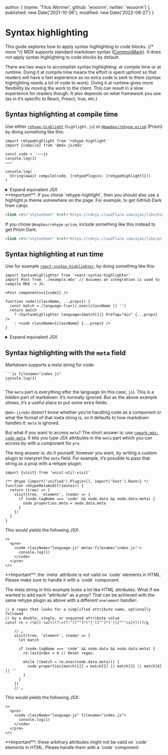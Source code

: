   author: [
    {name: 'Titus Wormer', github: 'wooorm', twitter: 'wooorm'}
  ],
  published: new Date('2021-10-06'),
  modified: new Date('2022-08-27')
}

# Syntax highlighting

This guide explores how to apply syntax highlighting to code
blocks. {/* more */}
MDX supports standard markdown syntax ([CommonMark][]).
It does not apply syntax highlighting to code blocks by default.

There are two ways to accomplish syntax highlighting: at compile time or at
runtime.
Doing it at compile time means the effort is spent upfront so that readers will
have a fast experience as no extra code is sent to them (syntax highlighting
needs a *lot* of code to work).
Doing it at runtime gives more flexibility by moving the work to the client.
This can result in a slow experience for readers though.
It also depends on what framework you use (as in it’s specific to React, Preact,
Vue, etc.)

## Syntax highlighting at compile time

Use either [`rehype-highlight`][rehype-highlight]
(`highlight.js`) or [`@mapbox/rehype-prism`][rehype-prism]
(Prism) by doing something like this:

```tsx path="example.js"
import rehypeHighlight from 'rehype-highlight'
import {compile} from '@mdx-js/mdx'

const code = `~~~js
console.log(1)
~~~`

console.log(
  String(await compile(code, {rehypePlugins: [rehypeHighlight]}))
)
```

<details>
  <summary>Expand equivalent JSX</summary>

  ```tsx path="output.jsx"
  <>
    <pre>
      <code className="hljs language-js">
        <span className="hljs-built_in">console</span>.log(
        <span className="hljs-number">1</span>)
      </code>
    </pre>
  </>
  ```
</details>

<Note type="important">
  **Important**: If you chose `rehype-highlight`, then you should also use a
  highlight.js theme somewhere on the page.
  For example, to get GitHub Dark from cdnjs:

  ```html
  <link rel="stylesheet" href="https://cdnjs.cloudflare.com/ajax/libs/highlight.js/11.4.0/styles/github-dark.min.css">
  ```

  If you chose `@mapbox/rehype-prism`, include something like this instead to
  get Prism Dark:

  ```html
  <link rel="stylesheet" href="https://cdnjs.cloudflare.com/ajax/libs/prism/1.26.0/themes/prism-dark.min.css">
  ```
</Note>

## Syntax highlighting at run time

Use for example
[`react-syntax-highlighter`][react-syntax-highlighter],
by doing something like this:

```tsx path="example.jsx"
import SyntaxHighlighter from 'react-syntax-highlighter'
import Post from './example.mdx' // Assumes an integration is used to compile MDX -> JS.

<Post components={{code}} />

function code({className, ...props}) {
  const match = /language-(\w+)/.exec(className || '')
  return match
    ? <SyntaxHighlighter language={match[1]} PreTag="div" {...props} />
    : <code className={className} {...props} />
}
```

<details>
  <summary>Expand equivalent JSX</summary>

  ```tsx path="output.jsx"
  <>
    <pre>
      <div
        className="language-js"
        style={{
          display: 'block',
          overflowX: 'auto',
          padding: '0.5em',
          background: '#F0F0F0',
          color: '#444'
        }}
      >
        <code style={{whiteSpace: 'pre'}}>
          <span>console.</span>
          <span style={{color: '#397300'}}>log</span>
          <span>(</span>
          <span style={{color: '#880000'}}>1</span>
          <span>)</span>
        </code>
      </div>
    </pre>
  </>
  ```
</details>

## Syntax highlighting with the `meta` field

Markdown supports a meta string for code:

````mdx path="example.mdx"
```js filename="index.js"
console.log(1)
```
````

The `meta` part is everything after the language (in this case, `js`).
This is a *hidden* part of markdown: it’s normally ignored.
But as the above example shows, it’s a useful place to put some extra fields.

`@mdx-js/mdx` doesn’t know whether you’re handling code as a component or what
the format of that meta string is, so it defaults to how markdown handles it:
`meta` is ignored.

But what if you want to access `meta`?
The short answer is: use [`remark-mdx-code-meta`][remark-mdx-code-meta].
It lets you type JSX attributes in the `meta` part which you can access by
with a component for `pre`.

The long answer is: do it yourself, however you want, by writing a custom plugin
to interpret the `meta` field.
For example, it’s possible to pass that string as a prop with a rehype plugin:

```tsx path="rehype-meta-as-attributes.js"
import {visit} from 'unist-util-visit'

/** @type {import('unified').Plugin<[], import('hast').Root>} */
function rehypeMetaAsAttributes() {
  return (tree) => {
    visit(tree, 'element', (node) => {
      if (node.tagName === 'code' && node.data && node.data.meta) {
        node.properties.meta = node.data.meta
      }
    })
  }
}
```

This would yields the following JSX:

```tsx path="output.jsx"
<>
  <pre>
    <code className="language-js" meta='filename="index.js"'>
      console.log(1)
    </code>
  </pre>
</>
```

<Note type="important">
  **Important**: the `meta` attribute is not valid on `code` elements in HTML.
  Please make sure to handle it with a `code` component.
</Note>

The meta string in this example looks a lot like HTML attributes.
What if we wanted to add each “attribute” as a prop?
That can be achieved with the same rehype plugin as above with a different
`onelement` handler:

```tsx path="rehype-meta-as-attributes.js"
// A regex that looks for a simplified attribute name, optionally followed
// by a double, single, or unquoted attribute value
const re = /\b([-\w]+)(?:=(?:"([^"]*)"|'([^']*)'|([^"'\s]+)))?/g

    // …
    visit(tree, 'element', (node) => {
      let match

      if (node.tagName === 'code' && node.data && node.data.meta) {
        re.lastIndex = 0 // Reset regex.

        while ((match = re.exec(node.data.meta))) {
          node.properties[match[1]] = match[2] || match[3] || match[4] || ''
        }
      }
    })
    // …
```

This would yields the following JSX:

```tsx path="output.jsx"
<>
  <pre>
    <code className="language-js" filename="index.js">
      console.log(1)
    </code>
  </pre>
</>
```

<Note type="important">
  **Important**: these arbitrary attributes might not be valid on `code`
  elements in HTML.
  Please handle them with a `code` component.
</Note>

[commonmark]: https://spec.commonmark.org/current/

[rehype-highlight]: https://github.com/rehypejs/rehype-highlight

[rehype-prism]: https://github.com/mapbox/rehype-prism

[react-syntax-highlighter]: https://github.com/react-syntax-highlighter/react-syntax-highlighter

[remark-mdx-code-meta]: https://github.com/remcohaszing/remark-mdx-code-meta
